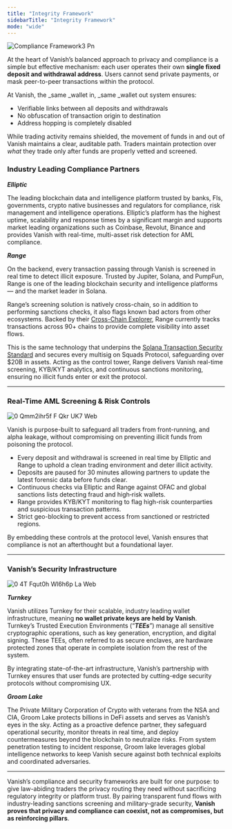 ```yaml
---
title: "Integrity Framework"
sidebarTitle: "Integrity Framework"
mode: "wide"
---
```


![Compliance Framework3 Pn](/images/ComplianceFramework3.png)

At the heart of Vanish’s balanced approach to privacy and compliance is a simple but effective mechanism: each user operates their own **single fixed deposit and withdrawal address**. Users cannot send private payments, or mask peer-to-peer transactions within the protocol.

At Vanish, the \_same \_wallet in, \_same \_wallet out system ensures:

- Verifiable links between all deposits and withdrawals
- No obfuscation of transaction origin to destination
- Address hopping is completely disabled

While trading activity remains shielded, the movement of funds in and out of Vanish maintains a clear, auditable path. Traders maintain protection over _what_ they trade only after funds are properly vetted and screened.

### **Industry Leading Compliance Partners**

**_Elliptic_**

The leading blockchain data and intelligence platform trusted by banks, FIs, governments, crypto native businesses and regulators for compliance, risk management and intelligence operations. Elliptic’s platform has the highest uptime, scalability and response times by a significant margin and supports market leading organizations such as Coinbase, Revolut, Binance and provides Vanish with real-time, multi-asset risk detection for AML compliance.

**_Range_**

On the backend, every transaction passing through Vanish is screened in real time to detect illicit exposure. Trusted by Jupiter, Solana, and PumpFun, Range is one of the leading blockchain security and intelligence platforms — and the market leader in Solana.

Range’s screening solution is natively cross-chain, so in addition to performing sanctions checks, it also flags known bad actors from other ecosystems. Backed by their [Cross-Chain Explorer](https://explorer.range.org/), Range currently tracks transactions across 90+ chains to provide complete visibility into asset flows.

This is the same technology that underpins the [Solana Transaction Security Standard](https://www.range.org/transaction-security) and secures every multisig on Squads Protocol, safeguarding over \$20B in assets. Acting as the control tower, Range delivers Vanish real-time screening, KYB/KYT analytics, and continuous sanctions monitoring, ensuring no illicit funds enter or exit the protocol.

---

### **Real-Time AML Screening & Risk Controls**

![0 Qmm2ihr5f F Qkr UK7 Web](/images/0_QMM2IHR5fFQkrUK7.webp)

Vanish is purpose-built to safeguard all traders from front-running, and alpha leakage, without compromising on preventing illicit funds from poisoning the protocol.

- Every deposit and withdrawal is screened in real time by Elliptic and Range to uphold a clean trading environment and deter illicit activity.
- Deposits are paused for 30 minutes allowing partners to update the latest forensic data before funds clear.
- Continuous checks via Elliptic and Range against OFAC and global sanctions lists detecting fraud and high‑risk wallets.
- Range provides KYB/KYT monitoring to flag high-risk counterparties and suspicious transaction patterns.
- Strict geo-blocking to prevent access from sanctioned or restricted regions.

By embedding these controls at the protocol level, Vanish ensures that compliance is not an afterthought but a foundational layer.

---

### **Vanish’s Security Infrastructure**

![0 4T Fqut0h Wl6h6p La Web](/images/0_4TFqut0HWl6h6pLa.webp)

**_Turnkey_**

Vanish utilizes Turnkey for their scalable, industry leading wallet infrastructure, meaning **no wallet private keys are held by Vanish**. Turnkey’s Trusted Execution Environments (“**_TEEs_**”) manage all sensitive cryptographic operations, such as key generation, encryption, and digital signing. These TEEs, often referred to as secure enclaves, are hardware protected zones that operate in complete isolation from the rest of the system.

By integrating state-of-the-art infrastructure, Vanish’s partnership with Turnkey ensures that user funds are protected by cutting-edge security protocols without compromising UX.

**_Groom Lake_**

The Private Military Corporation of Crypto with veterans from the NSA and CIA, Groom Lake protects billions in DeFi assets and serves as Vanish’s eyes in the sky. Acting as a proactive defence partner, they safeguard operational security, monitor threats in real time, and deploy countermeasures beyond the blockchain to neutralize risks. From system penetration testing to incident response, Groom lake leverages global intelligence networks to keep Vanish secure against both technical exploits and coordinated adversaries.

---

Vanish’s compliance and security frameworks are built for one purpose: to give law-abiding traders the privacy routing they need without sacrificing regulatory integrity or platform trust. By pairing transparent fund flows with industry-leading sanctions screening and military-grade security, **Vanish proves that privacy and compliance can coexist, not as compromises, but as reinforcing pillars**.